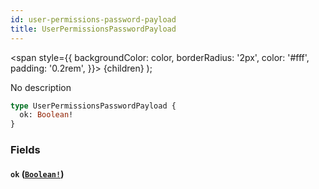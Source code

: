 ```yaml
---
id: user-permissions-password-payload
title: UserPermissionsPasswordPayload
---
```


<span
style={{
      backgroundColor: color,
      borderRadius: '2px',
      color: '#fff',
      padding: '0.2rem',
    }}>
{children}
</span>
);

No description

```graphql
type UserPermissionsPasswordPayload {
  ok: Boolean!
}
```

### Fields

#### `ok` ([`Boolean!`](/v1/scalars/boolean))
